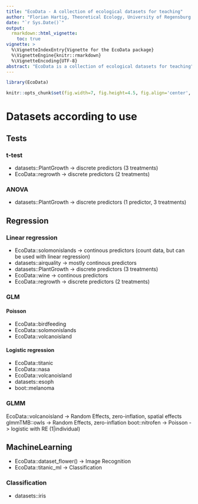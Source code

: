 ```yaml
---
title: "EcoData - A collection of ecological datasets for teaching"
author: "Florian Hartig, Theoretical Ecology, University of Regensburg [website](http://www.uni-regensburg.de/biologie-vorklinische-medizin/theoretische-oekologie/mitarbeiter/hartig/)"
date: "`r Sys.Date()`"
output: 
  rmarkdown::html_vignette:
    toc: true
vignette: >
  %\VignetteIndexEntry{Vignette for the EcoData package}
  %\VignetteEngine{knitr::rmarkdown}
  %\VignetteEncoding{UTF-8}
abstract: "EcoData is a collection of ecological datasets for teaching"
---
```


```r
library(EcoData)
```


```r
knitr::opts_chunk$set(fig.width=7, fig.height=4.5, fig.align='center', warning=FALSE, message=FALSE, cache = F)
```

# Datasets according to use

## Tests

### t-test

* datasets::PlantGrowth -> discrete predictors (3 treatments)
* EcoData::regrowth -> discrete predictors (2 treatments)

### ANOVA

* datasets::PlantGrowth -> discrete predictors (1 predictor, 3 treatments)

## Regression

### Linear regression

* EcoData::solomonislands -> continous predictors (count data, but can be used with linear regression)
* datasets::airquality -> mostly continous predictors
* datasets::PlantGrowth -> discrete predictors (3 treatments)
* EcoData::wine -> continous predictors
* EcoData::regrowth -> discrete predictors (2 treatments)

### GLM

#### Poisson

* EcoData::birdfeeding 
* EcoData::solomonislands 
* EcoData::volcanoisland 

#### Logistic regression

* EcoData::titanic 
* EcoData::nasa 
* EcoData::volcanoisland 
* datasets::esoph 
* boot::melanoma

### GLMM 

EcoData::volcanoisland -> Random Effects, zero-inflation, spatial effects
glmmTMB::owls -> Random Effects, zero-inflation
boot::nitrofen -> Poisson -> logistic with RE (1|individual)

## MachineLearning

* EcoData::dataset_flower() -> Image Recognition
* EcoData::titanic_ml -> Classification 

### Classification

* datasets::iris



